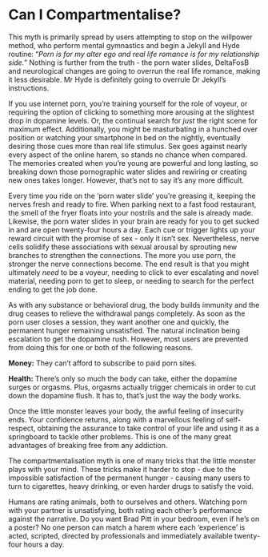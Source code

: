 # Can I Compartmentalise?

This myth is primarily spread by users attempting to stop on the willpower method, who perform mental gymnastics and begin a Jekyll and Hyde routine: "*Porn is for my alter ego and real life romance is for my relationship side.*" Nothing is further from the truth - the porn water slides, DeltaFosB and neurological changes are going to overrun the real life romance, making it less desirable. Mr Hyde is definitely going to overrule Dr Jekyll's instructions.

If you use internet porn, you're training yourself for the role of voyeur, or requiring the option of clicking to something more arousing at the slightest drop in dopamine levels. Or, the continual search for *just* the right scene for maximum effect. Additionally, you might be masturbating in a hunched over position or watching your smartphone in bed on the nightly, eventually desiring those cues more than real life stimulus. Sex goes against nearly every aspect of the online harem, so stands no chance when compared. The memories created when you're young are powerful and long lasting, so breaking down those pornographic water slides and rewiring or creating new ones takes longer. However, that's not to say it's any more difficult.

Every time you ride on the 'porn water slide' you're greasing it, keeping the nerves fresh and ready to fire. When parking next to a fast food restaurant, the smell of the fryer floats into your nostrils and the sale is already made. Likewise, the porn water slides in your brain are ready for you to get sucked in and are open twenty-four hours a day. Each cue or trigger lights up your reward circuit with the promise of sex - only it isn't sex. Nevertheless, nerve cells solidify these associations with sexual arousal by sprouting new branches to strengthen the connections. The more you use porn, the stronger the nerve connections become. The end result is that you might ultimately *need* to be a voyeur, needing to click to ever escalating and novel material, needing porn to get to sleep, or needing to search for the perfect ending to get the job done.

As with any substance or behavioral drug, the body builds immunity and the drug ceases to relieve the withdrawal pangs completely. As soon as the porn user closes a session, they want another one and quickly, the permanent hunger remaining unsatisfied. The natural inclination being escalation to get the dopamine rush. However, most users are prevented from doing this for one or both of the following reasons.

**Money:** They can't afford to subscribe to paid porn sites.

**Health:** There's only so much the body can take, either the dopamine surges or orgasms. Plus, orgasms actually trigger chemicals in order to cut down the dopamine flush. It has to, that's just the way the body works.

Once the little monster leaves your body, the awful feeling of insecurity ends. Your confidence returns, along with a marvellous feeling of self-respect, obtaining the assurance to take control of your life and using it as a springboard to tackle other problems. This is one of the many great advantages of breaking free from any addiction.

The compartmentalisation myth is one of many tricks that the little monster plays with your mind. These tricks make it harder to stop - due to the impossible satisfaction of the permanent hunger - causing many users to turn to cigarettes, heavy drinking, or even harder drugs to satisfy the void.

Humans are rating animals, both to ourselves and others. Watching porn with your partner is unsatisfying, both rating each other's performance against the narrative. Do you want Brad Pitt in your bedroom, even if he's on a poster? No one person can match a harem where each 'experience' is acted, scripted, directed by professionals and immediately available twenty-four hours a day.
